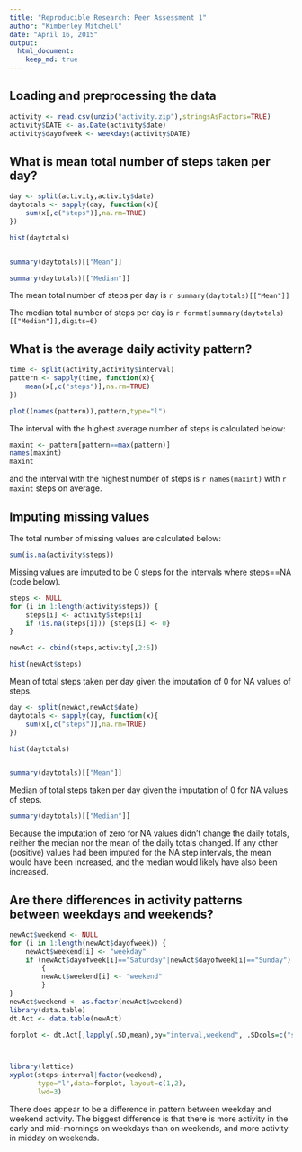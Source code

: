 ```yaml
---
title: "Reproducible Research: Peer Assessment 1"
author: "Kimberley Mitchell"
date: "April 16, 2015"
output: 
  html_document:
    keep_md: true
---
```



## Loading and preprocessing the data

```r

activity <- read.csv(unzip("activity.zip"),stringsAsFactors=TRUE)
activity$DATE <- as.Date(activity$date)
activity$dayofweek <- weekdays(activity$DATE)

```


## What is mean total number of steps taken per day?

```r


day <- split(activity,activity$date)
daytotals <- sapply(day, function(x){
    sum(x[,c("steps")],na.rm=TRUE)
})

hist(daytotals)


summary(daytotals)[["Mean"]]

summary(daytotals)[["Median"]]

```  
The mean total number of steps per day is `r summary(daytotals)[["Mean"]] `

The median total number of steps per day is `r format(summary(daytotals)[["Median"]],digits=6) `



## What is the average daily activity pattern?

```r
time <- split(activity,activity$interval)
pattern <- sapply(time, function(x){
    mean(x[,c("steps")],na.rm=TRUE)
})

plot((names(pattern)),pattern,type="l")

```  
  
The interval with the highest average number of steps is calculated below:  
```r
maxint <- pattern[pattern==max(pattern)]
names(maxint)
maxint
```  
and the interval with the highest number of steps is `r names(maxint) `  with `r maxint ` steps on average.


## Imputing missing values

The total number of missing values are calculated below:
```r
sum(is.na(activity$steps))
```  

Missing values are imputed to be 0 steps for the intervals where steps==NA (code below).  
```r

steps <- NULL
for (i in 1:length(activity$steps)) {
    steps[i] <- activity$steps[i]
    if (is.na(steps[i])) {steps[i] <- 0}
}

newAct <- cbind(steps,activity[,2:5])

hist(newAct$steps)
```  
     
Mean of total steps taken per day given the imputation of 0 for NA values of steps.
```r
day <- split(newAct,newAct$date)
daytotals <- sapply(day, function(x){
    sum(x[,c("steps")],na.rm=TRUE)
})

hist(daytotals)


summary(daytotals)[["Mean"]]
```  

Median of total steps taken per day given the imputation of 0 for NA values of steps.
```r

summary(daytotals)[["Median"]]

```  
  
Because the imputation of zero for NA values didn't change the daily totals, neither the median nor the mean of the daily totals changed. If any other (positive) values had been imputed for the NA step intervals, the mean would have been increased, and the median would likely have also been increased.
  

## Are there differences in activity patterns between weekdays and weekends?

```r
newAct$weekend <- NULL
for (i in 1:length(newAct$dayofweek)) {
    newAct$weekend[i] <- "weekday"
    if (newAct$dayofweek[i]=="Saturday"|newAct$dayofweek[i]=="Sunday")
        {
        newAct$weekend[i] <- "weekend"
        }
}
newAct$weekend <- as.factor(newAct$weekend)
library(data.table)
dt.Act <- data.table(newAct)

forplot <- dt.Act[,lapply(.SD,mean),by="interval,weekend", .SDcols=c("steps")]



library(lattice)
xyplot(steps~interval|factor(weekend),
       type="l",data=forplot, layout=c(1,2),
       lwd=3)
```
  
  There does appear to be a difference in pattern between weekday and weekend activity. The biggest difference is that there is more activity in the early and mid-mornings on weekdays than on weekends, and more activity in midday on weekends.
  
